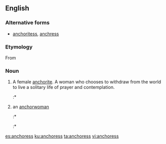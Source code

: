 ==English==

===Alternative forms===
* [[anchoritess]], [[anchress]]

===Etymology===
From {{suffix|anchor|ess|lang=en}}

===Noun===
{{en-noun|anchoresses}}

# A female [[anchorite]]. A woman who chooses to withdraw from the world to live a solitary life of prayer and contemplation.
#:* {{quote-book
|year=2003
|year_published=
|edition=
|editor=
|author=Yōko Wada
|title=A Companion to Ancrene Wisse
|chapter=A Genre of Ancrene Wisse
|url=http://books.google.com.ar/books?id=aw21vOIYZRcC&pg=PA113&dq=%22anchoress%22&hl=en&sa=X&ei=TmwfT7rCL4PfgQfzqsWjDw&redir_esc=y#v=onepage&q=%22anchoress%22&f=false
|genre=
|publisher=DS Brewer
|isbn=9780859917629
|page=39
|passage=… and advises the '''anchoresses''' to take on the basic religious vows …
}}
# {{context|informal|lang=en}} an [[anchorwoman]]
#:* {{quote-web
|date= 2006-02-11
|year=
|first=James
|last=Poniewozik
|author=
|authorlink=
|title=Live from Turin—Sorry, Torino—It's NBC
|site=Time Magazine
|url=http://entertainment.time.com/2006/02/11/live_from_turinsorry_torinoits_1/
|archiveorg=
|accessdate=2012-01-25
|passage=Williams was co-hosting in place of Katie Couric, a move some have speculated was meant to deprive the possible next '''anchoress''' of the CBS Evening News the prime time exposure.
}}
#:* {{quote-web
|date= 2007-04-16
|year=
|first=Max
|last=Abelson
|author=
|authorlink=
|title=Sold! 'Money Honey,' Hubby Buy $6.5 M. East Side Townhouse
|site=New York Observer
|url=http://www.observer.com/2007/04/sold-money-honey-hubby-buy-65-m-east-side-townhouse/
|archiveorg=
|accessdate=2012-01-25
|passage=Mr. Thompson reportedly booted executives off a cross-continental Citigroup flight to be alone with the impeccably brunette '''anchoress'''.
}}

[[es:anchoress]]
[[ku:anchoress]]
[[ta:anchoress]]
[[vi:anchoress]]